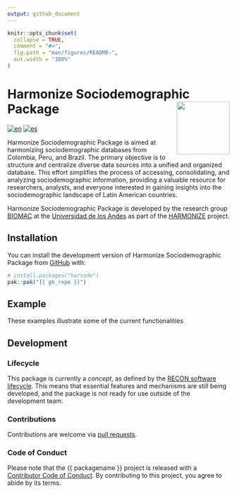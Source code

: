 ```yaml
---
output: github_document
---
```


<!-- README.md is generated from README.Rmd. Please edit that file. -->
<!-- The code to render this README is stored in .github/workflows/render-readme.yaml -->
<!-- Variables marked with double curly braces will be transformed beforehand: -->
<!-- `packagename` is extracted from the DESCRIPTION file -->
<!-- `gh_repo` is extracted via a special environment variable in GitHub Actions -->


```r
knitr::opts_chunk$set(
  collapse = TRUE,
  comment = "#>",
  fig.path = "man/figures/README-",
  out.width = "100%"
)
```

# Harmonize Sociodemographic Package <img src="man/figures/logo.svg" align="right" width="120" />

<!-- badges: start -->

[![en](https://img.shields.io/badge/lang-en-red.svg)](https://github.com/dirreno/harmonize-sociodemo-pkg/blob/main/README.md)
[![es](https://img.shields.io/badge/lang-es-yellow.svg)](https://github.com/dirreno/harmonize-sociodemo-pkg/blob/main/README.es.md)
<!-- badges: end -->

Harmonize Sociodemographic Package is aimed at harmonizing sociodemographic databases from Colombia, Peru, and Brazil. The primary objective is to structure and centralize diverse data sources into a unified and organized database. This effort simplifies the process of accessing, consolidating, and analyzing sociodemographic information, providing a valuable resource for researchers, analysts, and everyone interested in gaining insights into the sociodemographic landscape of Latin American countries.

<!-- This sentence is optional and can be removed -->

Harmonize Sociodemographic Package is developed by the research group [BIOMAC](https://ingbiomedica.uniandes.edu.co/es/investigacion/lineas-investigacion/biologia-matematica-computacional#) at the
[Universidad de los Andes](https://uniandes.edu.co/) as part of the [HARMONIZE](https://www.iai.int/es/news/detail/HARMONIZE-a-new-IAI-partnership) project.

## Installation

You can install the development version of Harmonize Sociodemographic Package from
[GitHub](https://github.com/) with:

``` r
# install.packages("harsode")
pak::pak("{{ gh_repo }}")
```

## Example

These examples illustrate some of the current functionalities

## Development

### Lifecycle

This package is currently a *concept*, as defined by the [RECON software
lifecycle](https://www.reconverse.org/lifecycle.html). This means that
essential features and mechanisms are still being developed, and the
package is not ready for use outside of the development team.

### Contributions

Contributions are welcome via [pull
requests](https://github.com/%7B%7B%20gh_repo%20%7D%7D/pulls).

### Code of Conduct

Please note that the {{ packagename }} project is released with a
[Contributor Code of
Conduct](https://github.com/epiverse-trace/.github/blob/main/CODE_OF_CONDUCT.md).
By contributing to this project, you agree to abide by its terms.
